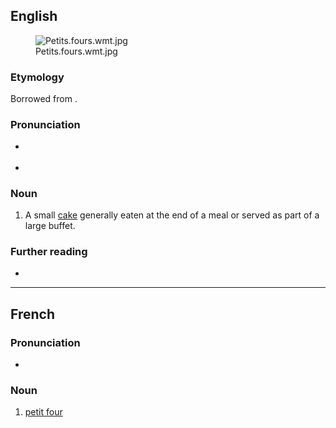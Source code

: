 ==English==
[[File:Petits.fours.wmt.jpg|thumb]]

===Etymology===
Borrowed from {{bor|en|fr|petit four|lit=small oven}}.

===Pronunciation===
* {{a|UK}} {{IPA|en|/ˈpɛti ˈfɔɹ/}}
* {{a|US}} {{IPA|en|/ˈpɛti ˈfɔɹ/}}

===Noun===
{{en-noun|petits fours|s|head=petit four}}

# A small [[cake]] generally eaten at the end of a meal or served as part of a large buffet.

===Further reading===
* {{pedia}}

{{topic|en|Cakes and pastries}}

----

==French==

===Pronunciation===
* {{fr-IPA}}

===Noun===
{{fr-noun|m|petits fours}}

# [[#English|petit four]]

{{topic|fr|Cakes and pastries}}